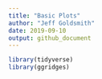 ```yaml
---
title: "Basic Plots"
author: "Jeff Goldsmith"
date: 2019-09-10
output: github_document
---
```


```r
library(tidyverse)
library(ggridges)
```

